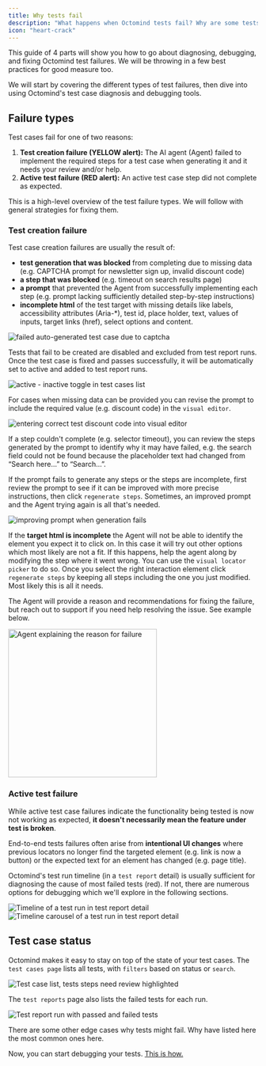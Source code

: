 ```yaml
---
title: Why tests fail
description: "What happens when Octomind tests fail? Why are some tests yellow or red?"
icon: "heart-crack"
---
```


This guide of 4 parts will show you how to go about diagnosing, debugging, and fixing Octomind test failures. We will be throwing in a few best practices for good measure too.

We will start by covering the different types of test failures, then dive into using Octomind's test case diagnosis and debugging tools.

## Failure types

Test cases fail for one of two reasons:

1. **Test creation failure (YELLOW alert):** The AI agent (Agent) failed to implement the required steps for a test case when generating it and it needs your review and/or help.
2. **Active test failure (RED alert):** An active test case step did not complete as expected.

This is a high-level overview of the test failure types. We will follow with general strategies for fixing them.

### Test creation failure

Test case creation failures are usually the result of:

- **test generation that was blocked** from completing due to missing data (e.g. CAPTCHA prompt for newsletter sign up, invalid discount code)
- **a step that was blocked** (e.g. timeout on search results page)
- **a prompt** that prevented the Agent from successfully implementing each step (e.g. prompt lacking sufficiently detailed step-by-step instructions)
- **incomplete html** of the test target with missing details like labels, accessibility attributes (Aria-\*), test id, place holder, text, values of inputs, target links (href), select options and content.

<Frame caption="A test step of an auto-generated login test failed due to CAPTCHA, 12/2024">
  <img
    src="/images/guides/log-in-fail.png"
    alt="failed auto-generated test case due to captcha"
  />
</Frame>

Tests that fail to be created are disabled and excluded from test report runs. Once the test case is fixed and passes successfully, it will be automatically set to active and added to test report runs.

<Frame caption="toggle set on active automatically for successful and inactive for failed test generation, 12/2024">
  <img
    src="/images/guides/active-inactive-toggle.png"
    alt="active - inactive toggle in test cases list"
  />
</Frame>

For cases when missing data can be provided you can revise the prompt to include the required value (e.g. discount code) in the `visual editor`.

<Frame caption="Entering correct test discount code in visual locator picker, 12/2024">
  <img
    src="/images/guides/discount-code.png"
    alt="entering correct test discount code into visual editor"
  />
</Frame>

If a step couldn't complete (e.g. selector timeout), you can review the steps generated by the prompt to identify why it may have failed, e.g. the search field could not be found because the placeholder text had changed from “Search here…” to “Search…”.

If the prompt fails to generate any steps or the steps are incomplete, first review the prompt to see if it can be improved with more precise instructions, then click `regenerate steps`. Sometimes, an improved prompt and the Agent trying again is all that's needed.

<Frame caption="Improving prompt when test generation fails, 12/2024">
  <img
    src="/images/guides/prompt-fix-minigif.gif"
    alt="improving prompt when generation fails"
  />
</Frame>

If the **target html is incomplete** the Agent will not be able to identify the element you expect it to click on. In this case it will try out other options which most likely are not a fit. If this happens, help the agent along by modifying the step where it went wrong. You can use the `visual locator picker` to do so. Once you select the right interaction element click `regenerate steps` by keeping all steps including the one you just modified. Most likely this is all it needs.

The Agent will provide a reason and recommendations for fixing the failure, but reach out to support if you need help resolving the issue. See example below.

<Frame caption="Agent providing the reason for failure, 12/2024">
  <img
    src="/images/guides/agent-explanation.png"
    alt="Agent explaining the reason for failure"
    width="300"
  />
</Frame>

### Active test failure

While active test case failures indicate the functionality being tested is now not working as expected, **it doesn't necessarily mean the feature under test is broken**.

End-to-end tests failures often arise from **intentional UI changes** where previous locators no longer find the targeted element (e.g. link is now a button) or the expected text for an element has changed (e.g. page title).

Octomind's test run timeline (in a `test report` detail) is usually sufficient for diagnosing the cause of most failed tests (red). If not, there are numerous options for debugging which we'll explore in the following sections.

<Frame caption="Timeline of a test run in test report detail, 12/2024">
  <img
    src="/images/guides/testresult-timeline.gif"
    alt="Timeline of a test run in test report detail"
  />
</Frame>

<div class="mt-8" />

<Frame caption="Timeline carousel of a test run in test report detail, 12/2024">
  <img
    src="/images/guides/testresult-timeline-carousel.png"
    alt="Timeline carousel of a test run in test report detail"
  />
</Frame>

## Test case status

Octomind makes it easy to stay on top of the state of your test cases. The `test cases page` lists all tests, with `filters` based on status or `search`.

<Frame caption="Test case list where tests with steps needing review are highlighted, 12/2024">
  <img
    src="/images/guides/tests-need-review-list.png"
    alt="Test case list, tests steps need review highlighted"
  />
</Frame>

The `test reports` page also lists the failed tests for each run.

<Frame caption="Test report run with passed and failed active tests, 12/2024">
  <img
    src="/images/guides/test-report.png"
    alt="Test report run with passed and failed tests"
  />
</Frame>

There are some other edge cases why tests might fail. Why have listed here the most common ones here.

Now, you can start debugging your tests. [This is how.](/guides/test-debugging-2)
